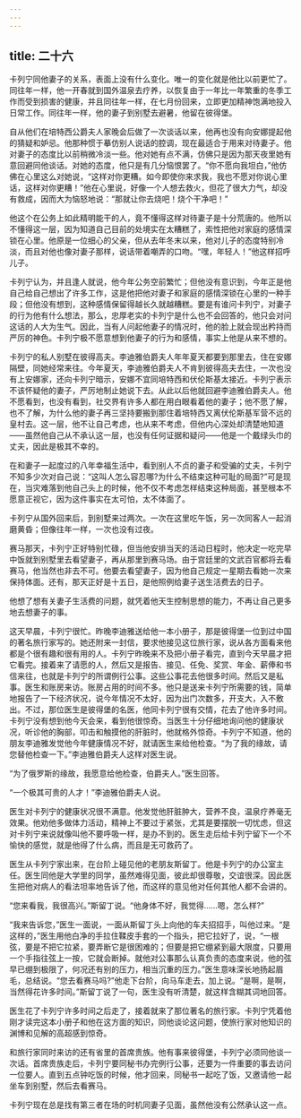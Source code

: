 ```yaml
---
---
---
```

title: 二十六
---




卡列宁同他妻子的关系，表面上没有什么变化。唯一的变化就是他比以前更忙了。同往年一样，他一开春就到国外温泉去疗养，以恢复由于一年比一年繁重的冬季工作而受到损害的健康，并且同往年一样，在七月份回来，立即更加精神饱满地投入日常工作。同往年一样，他的妻子到别墅去避暑，他留在彼得堡。

自从他们在培特西公爵夫人家晚会后做了一次谈话以来，他再也没有向安娜提起他的猜疑和妒忌。他那种惯于摹仿别人说话的腔调，现在最适合于用来对待妻子。他对妻子的态度比以前稍微冷淡一些。他对她有点不满，仿佛只是因为那天夜里她有意回避同他谈话。对她的态度，他只是有几分恼恨罢了。“你不愿向我坦白，”他仿佛在心里这么对她说，“这样对你更糟。如今即使你来求我，我也不愿对你说心里话，这样对你更糟！”他在心里说，好像一个人想去救火，但花了很大力气，却没有救成，因而大为恼怒地说：“那就让你去烧吧！烧个干净吧！”

他这个在公务上如此精明能干的人，竟不懂得这样对待妻子是十分荒唐的。他所以不懂得这一层，因为知道自己目前的处境实在太糟糕了，索性把他对家庭的感情深锁在心里。他原是一位细心的父亲，但从去年冬末以来，他对儿子的态度特别冷淡，而且对他也像对妻子那样，说话带着嘲弄的口吻。“嘿，年轻人！”他这样招呼儿子。

卡列宁认为，并且逢人就说，他今年公务空前繁忙；但他没有意识到，今年正是他自己给自己想出了许多工作，这是他把他对妻子和家庭的感情深锁在心里的一种手段；但他没有想到，这种感情保留得越长久就越糟糕。要是有谁问卡列宁，对妻子的行为他有什么想法，那么，忠厚老实的卡列宁是什么也不会回答的，他只会对问这话的人大为生气。因此，当有人问起他妻子的情况时，他的脸上就会现出矜持而严厉的神色。卡列宁极不愿意想到他妻子的行为和感情，事实上他是从来不想的。

卡列宁的私人别墅在彼得高夫。李迪雅伯爵夫人年年夏天都要到那里去，住在安娜隔壁，同她经常来往。今年夏天，李迪雅伯爵夫人不肯到彼得高夫去住，一次也没有上安娜家，还向卡列宁暗示，安娜不宜同培特西和伏伦斯基太接近。卡列宁表示不该怀疑他的妻子，严厉地制止她说下去。从此以后他就回避李迪雅伯爵夫人。他不愿看到，也没有看到，社交界有许多人都在用白眼看着他的妻子；他不愿了解，也不了解，为什么他的妻子再三坚持要搬到那住着培特西又离伏伦斯基军营不远的皇村去。这一层，他不让自己考虑，也从来不考虑，但他内心深处却清楚地知道——虽然他自己从不承认这一层，也没有任何证据和疑问——他是一个戴绿头巾的丈夫，因此是极其不幸的。

在和妻子一起度过的八年幸福生活中，看到别人不贞的妻子和受骗的丈夫，卡列宁不知多少次对自己说：“这叫人怎么容忍哪?为什么不结束这种可耻的局面?”可是现在，当灾难落到他自己头上的时候，他不仅不考虑怎样结束这种局面，甚至根本不愿意正视它，因为这件事实在太可怕，太不体面了。

卡列宁从国外回来后，到别墅来过两次。一次在这里吃午饭，另一次同客人一起消磨黄昏；但像往年一样，一次也没有过夜。

赛马那天，卡列宁正好特别忙碌，但当他安排当天的活动日程时，他决定一吃完早中饭就到别墅里去看望妻子，再从那里到赛马场。由于宫廷里的文武百官都将去看赛马，他当然也非去不可。他要去看望妻子，因为他自己规定一星期去看她一次来保持体面。还有，那天正好是十五日，是他照例给妻子送生活费去的日子。

他想了想有关妻子生活费的问题，就凭着他天生控制思想的能力，不再让自己更多地去想妻子的事。

这天早晨，卡列宁很忙。昨晚李迪雅送给他一本小册子，那是彼得堡一位到过中国的著名旅行家写的。她还附来一封信，要求他接见这位旅行家，说从各方面看来他都是个很有趣和很有用的人。卡列宁昨晚来不及把小册子看完，直到今天早晨才把它看完。接着来了请愿的人，然后又是报告、接见、任免、奖赏、年金、薪俸和书信来往，也就是卡列宁的所谓例行公事。这些公事花去他很多时间。然后又是私事。医生和账房来访。账房占用的时间不多。他只是送来卡列宁所需要的钱，简单地报告了一下经济状况，说今年情况不太好，因为出门次数多，开支大，入不敷出。不过，那位医生是彼得堡的名医，他同卡列宁很有交情，花去了他许多时间。卡列宁没有想到他今天会来，看到他很惊奇。当医生十分仔细地询问他的健康状况，听诊他的胸部，叩击和触摸他的肝脏时，他就格外惊奇。卡列宁不知道，他的朋友李迪雅发觉他今年健康情况不好，就请医生来给他检查。“为了我的缘故，请您替他检查一下。”李迪雅伯爵夫人这样对医生说。

“为了俄罗斯的缘故，我愿意给他检查，伯爵夫人。”医生回答。

“一个极其可贵的人才！”李迪雅伯爵夫人说。

医生对卡列宁的健康状况很不满意。他发觉他肝脏肿大，营养不良，温泉疗养毫无效果。他劝他多做体力活动，精神上不要过于紧张，尤其是要摆脱一切忧虑，但这对卡列宁来说就像叫他不要呼吸一样，是办不到的。医生走后给卡列宁留下一个不愉快的感觉，就是他得了什么病，而且是无可救药了。

医生从卡列宁家出来，在台阶上碰见他的老朋友斯留丁。他是卡列宁的办公室主任。医生同他是大学里的同学，虽然难得见面，彼此却很尊敬，交谊很深。因此医生把他对病人的看法坦率地告诉了他，而这样的意见他对任何其他人都不会讲的。

“您来看我，我很高兴。”斯留丁说。“他身体不好，我觉得……嗯，怎么样?”

“我来告诉您，”医生一面说，一面从斯留丁头上向他的车夫招招手，叫他过来。“是这样的，”医生用他白净的手拉住鞣皮手套的一个指头，把它拉好了，说，“一根弦，要是不把它拉紧，要弄断它是很困难的；但要是把它绷紧到最大限度，只要用一个手指往弦上一按，它就会断掉。就他对公事那么认真负责的态度来说，他的弦早已绷到极限了，何况还有别的压力，相当沉重的压力。”医生意味深长地扬起眉毛，总结说。“您去看赛马吗?”他走下台阶，向马车走去，加上说。“是啊，是啊，当然得花许多时间。”斯留丁说了一句，医生没有听清楚，就这样含糊其词地回答。

医生花了卡列宁许多时间之后走了，接着就来了那位著名的旅行家。卡列宁凭着他刚才读完这本小册子和他在这方面的知识，同他谈论这问题，使旅行家对他知识的渊博和见解的高超感到惊奇。

和旅行家同时来访的还有省里的首席贵族。他有事来彼得堡，卡列宁必须同他谈一次话。首席贵族走后，卡列宁要同秘书办完例行公事，还要为一件重要的事去访问一位要人。直到五点钟吃饭的时候，他才回来，同秘书一起吃了饭，又邀请他一起坐车到别墅，然后去看赛马。

卡列宁现在总是找有第三者在场的时机同妻子见面，虽然他没有公然承认这一点。